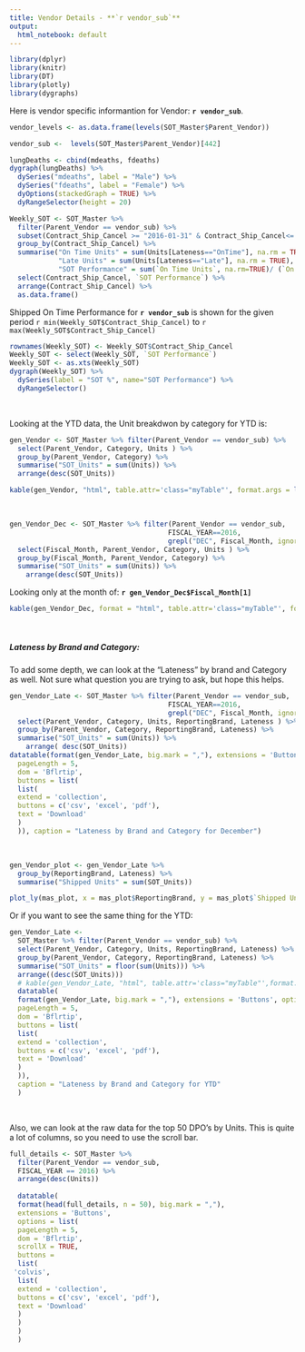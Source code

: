 ```yaml
---
title: Vendor Details - **`r vendor_sub`**
output:
  html_notebook: default
---
```

<style>
  .myTable td {
    padding: 10px;
    border-bottom: 1px solid black;
    align-items: center
  }
</style>

```r
library(dplyr)
library(knitr)
library(DT)
library(plotly)
library(dygraphs)
```

Here is vendor specific informantion for Vendor: **`r vendor_sub`**.  
\newline


```r
vendor_levels <- as.data.frame(levels(SOT_Master$Parent_Vendor))

```

```r
vendor_sub <-  levels(SOT_Master$Parent_Vendor)[442]

```

```r
lungDeaths <- cbind(mdeaths, fdeaths)
dygraph(lungDeaths) %>%
  dySeries("mdeaths", label = "Male") %>%
  dySeries("fdeaths", label = "Female") %>%
  dyOptions(stackedGraph = TRUE) %>%
  dyRangeSelector(height = 20)
```


```r
Weekly_SOT <- SOT_Master %>% 
  filter(Parent_Vendor == vendor_sub) %>%
  subset(Contract_Ship_Cancel >= "2016-01-31" & Contract_Ship_Cancel<= "2017-01-28") %>% 
  group_by(Contract_Ship_Cancel) %>% 
  summarise("On Time Units" = sum(Units[Lateness=="OnTime"], na.rm = TRUE),
            "Late Units" = sum(Units[Lateness=="Late"], na.rm = TRUE),
            "SOT Performance" = sum(`On Time Units`, na.rm=TRUE)/ (`On Time Units` + `Late Units`)*100) %>% 
  select(Contract_Ship_Cancel, `SOT Performance`) %>% 
  arrange(Contract_Ship_Cancel) %>% 
  as.data.frame()
```

Shipped On Time Performance for **`r vendor_sub`** is shown for the given period `r min(Weekly_SOT$Contract_Ship_Cancel)` to `r max(Weekly_SOT$Contract_Ship_Cancel)`

```r
rownames(Weekly_SOT) <- Weekly_SOT$Contract_Ship_Cancel 
Weekly_SOT <- select(Weekly_SOT, `SOT Performance`)
Weekly_SOT <- as.xts(Weekly_SOT)
dygraph(Weekly_SOT) %>% 
  dySeries(label = "SOT %", name="SOT Performance") %>% 
  dyRangeSelector()

```

<br>

Looking at the YTD data, the Unit breakdwon by category for YTD is:

```r
gen_Vendor <- SOT_Master %>% filter(Parent_Vendor == vendor_sub) %>% 
  select(Parent_Vendor, Category, Units ) %>% 
  group_by(Parent_Vendor, Category) %>% 
  summarise("SOT_Units" = sum(Units)) %>% 
  arrange(desc(SOT_Units))

kable(gen_Vendor, "html", table.attr='class="myTable"', format.args = list(big.mark=","), caption = "YTD Units by Category and Vendor")
```


<br>

```r
gen_Vendor_Dec <- SOT_Master %>% filter(Parent_Vendor == vendor_sub, 
                                       FISCAL_YEAR==2016, 
                                       grepl("DEC", Fiscal_Month, ignore.case = TRUE)) %>% 
  select(Fiscal_Month, Parent_Vendor, Category, Units ) %>% 
  group_by(Fiscal_Month, Parent_Vendor, Category) %>% 
  summarise("SOT_Units" = sum(Units)) %>% 
    arrange(desc(SOT_Units))
```

Looking only at the month of: **`r gen_Vendor_Dec$Fiscal_Month[1]`**

```r
kable(gen_Vendor_Dec, format = "html", table.attr='class="myTable"', format.args= list(big.mark = ","), caption = "Units by Category and Vendor for December")

```

<br>

##### **Lateness by Brand and Category:**

To add some depth, we can look at the "Lateness" by brand and Category as well. Not sure what question you are trying to ask, but hope this helps.  


```r
gen_Vendor_Late <- SOT_Master %>% filter(Parent_Vendor == vendor_sub, 
                                       FISCAL_YEAR==2016, 
                                       grepl("DEC", Fiscal_Month, ignore.case = TRUE)) %>% 
  select(Parent_Vendor, Category, Units, ReportingBrand, Lateness ) %>% 
  group_by(Parent_Vendor, Category, ReportingBrand, Lateness) %>% 
  summarise("SOT_Units" = sum(Units)) %>% 
    arrange( desc(SOT_Units))
datatable(format(gen_Vendor_Late, big.mark = ","), extensions = 'Buttons', options = list(
  pageLength = 5,
  dom = 'Bflrtip',
  buttons = list(
  list(
  extend = 'collection',
  buttons = c('csv', 'excel', 'pdf'),
  text = 'Download'
  )
  )), caption = "Lateness by Brand and Category for December")
```
<br>
```r
gen_Vendor_plot <- gen_Vendor_Late %>% 
  group_by(ReportingBrand, Lateness) %>% 
  summarise("Shipped Units" = sum(SOT_Units)) 

plot_ly(mas_plot, x = mas_plot$ReportingBrand, y = mas_plot$`Shipped Units`)
```

Or if you want to see the same thing for the YTD:


```r
gen_Vendor_Late <-
  SOT_Master %>% filter(Parent_Vendor == vendor_sub) %>%
  select(Parent_Vendor, Category, Units, ReportingBrand, Lateness) %>%
  group_by(Parent_Vendor, Category, ReportingBrand, Lateness) %>%
  summarise("SOT_Units" = floor(sum(Units))) %>%
  arrange((desc(SOT_Units)))
  # kable(gen_Vendor_Late, "html", table.attr='class="myTable"',format.args= list(big.mark = ","), caption = "Lateness by Brand and Category for YTD")
  datatable(
  format(gen_Vendor_Late, big.mark = ","), extensions = 'Buttons', options = list(
  pageLength = 5,
  dom = 'Bflrtip',
  buttons = list(
  list(
  extend = 'collection',
  buttons = c('csv', 'excel', 'pdf'),
  text = 'Download'
  )
  )),
  caption = "Lateness by Brand and Category for YTD"
  )
```
<br>

Also, we can look at the raw data for the top 50 DPO's by Units. This is quite a lot of columns, so you need to use the scroll bar.

```r
full_details <- SOT_Master %>%
  filter(Parent_Vendor == vendor_sub,
  FISCAL_YEAR == 2016) %>%
  arrange(desc(Units))
  
  datatable(
  format(head(full_details, n = 50), big.mark = ","),
  extensions = 'Buttons',
  options = list(
  pageLength = 5,
  dom = 'Bflrtip',
  scrollX = TRUE,
  buttons =
  list(
 'colvis',
  list(
  extend = 'collection',
  buttons = c('csv', 'excel', 'pdf'),
  text = 'Download'
  )
  )
  )
  )
```

